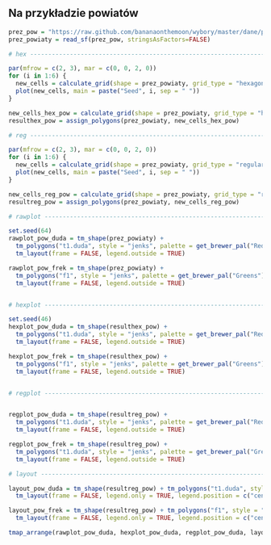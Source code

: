 ## Na przykładzie powiatów
```r

prez_pow = "https://raw.github.com/bananaonthemoon/wybory/master/dane/prez_powiaty.gpkg"
prez_powiaty = read_sf(prez_pow, stringsAsFactors=FALSE)

# hex -----------------------------------------------------------------

par(mfrow = c(2, 3), mar = c(0, 0, 2, 0))
for (i in 1:6) {
  new_cells = calculate_grid(shape = prez_powiaty, grid_type = "hexagonal", seed = i)
  plot(new_cells, main = paste("Seed", i, sep = " "))
}

new_cells_hex_pow = calculate_grid(shape = prez_powiaty, grid_type = "hexagonal", seed = 2)
resulthex_pow = assign_polygons(prez_powiaty, new_cells_hex_pow)

# reg -----------------------------------------------------------------

par(mfrow = c(2, 3), mar = c(0, 0, 2, 0))
for (i in 1:6) {
  new_cells = calculate_grid(shape = prez_powiaty, grid_type = "regular", seed = i)
  plot(new_cells, main = paste("Seed", i, sep = " "))
}

new_cells_reg_pow = calculate_grid(shape = prez_powiaty, grid_type = "regular", seed = 2)
resultreg_pow = assign_polygons(prez_powiaty, new_cells_reg_pow)

```

```r


# rawplot -----------------------------------------------------------------

set.seed(64)
rawplot_pow_duda = tm_shape(prez_powiaty) + 
  tm_polygons("t1.duda", style = "jenks", palette = get_brewer_pal("Reds") , legend.show = FALSE) +
  tm_layout(frame = FALSE, legend.outside = TRUE)

rawplot_pow_frek = tm_shape(prez_powiaty) + 
  tm_polygons("f1", style = "jenks", palette = get_brewer_pal("Greens") , legend.show = FALSE) +
  tm_layout(frame = FALSE, legend.outside = TRUE)


# hexplot -----------------------------------------------------------------

set.seed(46)
hexplot_pow_duda = tm_shape(resulthex_pow) + 
  tm_polygons("t1.duda", style = "jenks", palette = get_brewer_pal("Reds"), legend.show = FALSE) +
  tm_layout(frame = FALSE, legend.outside = TRUE)

hexplot_pow_frek = tm_shape(resulthex_pow) + 
  tm_polygons("f1", style = "jenks", palette = get_brewer_pal("Greens"), legend.show = FALSE) +
  tm_layout(frame = FALSE, legend.outside = TRUE)


# regplot -----------------------------------------------------------------


regplot_pow_duda = tm_shape(resultreg_pow) + 
  tm_polygons("t1.duda", style = "jenks", palette = get_brewer_pal("Reds"), legend.show = FALSE) +
  tm_layout(frame = FALSE, legend.outside = TRUE)

regplot_pow_frek = tm_shape(resultreg_pow) + 
  tm_polygons("t1.duda", style = "jenks", palette = get_brewer_pal("Greens"), legend.show = FALSE) +
  tm_layout(frame = FALSE, legend.outside = TRUE)

# layout -----------------------------------------------------------------

layout_pow_duda = tm_shape(resultreg_pow) + tm_polygons("t1.duda", style = "jenks", palette = get_brewer_pal("Reds")) +
  tm_layout(frame = FALSE, legend.only = TRUE, legend.position = c("center", "center"))

layout_pow_frek = tm_shape(resultreg_pow) + tm_polygons("f1", style = "jenks", palette = get_brewer_pal("Greens")) +
  tm_layout(frame = FALSE, legend.only = TRUE, legend.position = c("center", "center"))

```

```r

tmap_arrange(rawplot_pow_duda, hexplot_pow_duda, regplot_pow_duda, layout_pow_duda, rawplot_pow_frek, hexplot_pow_frek, regplot_pow_frek, layout_pow_frek, nrow = 2)


```
